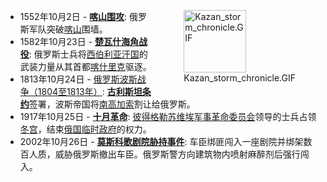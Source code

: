 <div style="float:right;margin-left:0.5em;">
[[Image:Kazan_storm_chronicle.GIF|100x100px]]
</div>
*1552年10月2日 - '''[[喀山围攻|喀山围攻]]''': 俄罗斯军队突破[[喀山|喀山]]围墙。
*1582年10月23日 - '''[[楚瓦什海角战役|楚瓦什海角战役]]''': 俄罗斯士兵将[[西伯利亚汗国|西伯利亚汗国]]的武装力量从其首都[[喀什里克|喀什里克]]驱逐。
*1813年10月24日 - [[俄罗斯波斯战争（1804至1813年）|俄罗斯波斯战争（1804至1813年）]]: '''[[古利斯坦条约|古利斯坦条约]]'''签署，波斯帝国将[[南高加索|南高加索]]割让给俄罗斯。
*1917年10月25日 - '''[[十月革命|十月革命]]''': [[彼得格勒苏维埃|彼得格勒苏维埃]][[军事革命委员会|军事革命委员会]]领导的士兵占领[[冬宫|冬宫]]，结束[[俄国临时政府|俄国临时政府]]的权力。
*2002年10月26日 - '''[[莫斯科歌剧院胁持事件|莫斯科歌剧院胁持事件]]''': 车臣绑匪闯入一座剧院并绑架数百人质，威胁俄罗斯撤出车臣。俄罗斯警方向建筑物内喷射麻醉剂后强行闯入。